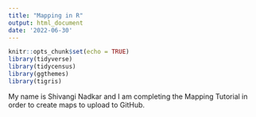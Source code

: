 ```yaml
---
title: "Mapping in R"
output: html_document
date: '2022-06-30'
---
```


```r
knitr::opts_chunk$set(echo = TRUE)
library(tidyverse)
library(tidycensus)
library(ggthemes)
library(tigris)
```

My name is Shivangi Nadkar and I am completing the Mapping Tutorial in order to create maps to upload to GitHub.